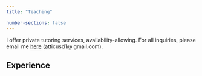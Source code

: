 ```yaml
---
title: "Teaching"

number-sections: false
---
```


I offer private tutoring services, availability-allowing. For all inquiries, please email me
[here](mailto:atticusd1@gmail.com){.external target="_blank"} (atticusd1@ gmail.com). 

## Experience 


